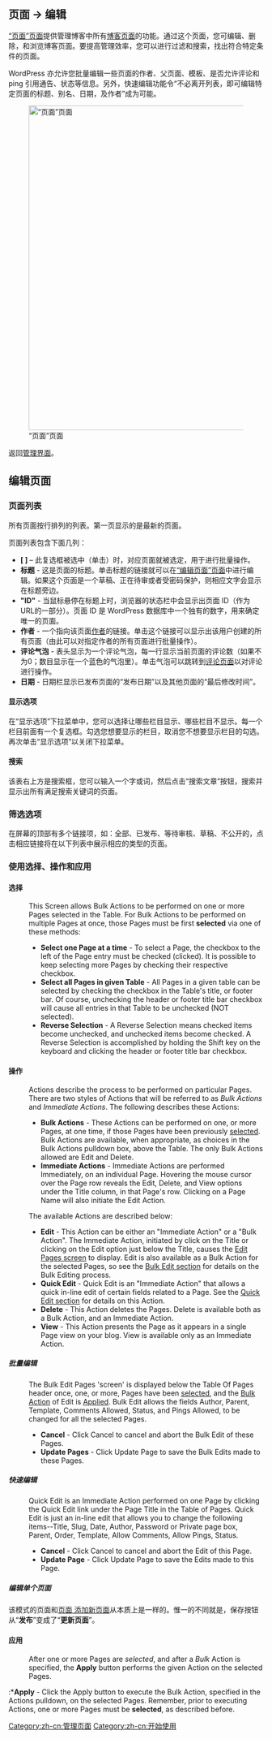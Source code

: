 {{Languages|
{{en|Pages Screen}}
{{ja|Pages Edit SubPanel}}
{{pt-br|Sub-Painel Páginas}}
{{zh-cn|“页面”页面}}
}}

==页面 &rarr; 编辑==

[[zh-cn:“页面”页面|“页面”页面]]提供管理博客中所有[[zh-cn:页面|博客页面]]的功能。通过这个页面，您可编辑、删除，和浏览博客页面。要提高管理效率，您可以进行过滤和搜索，找出符合特定条件的页面。

WordPress 亦允许您批量编辑一些页面的作者、父页面、模板、是否允许评论和 ping 引用通告、状态等信息。另外，快速编辑功能令“不必离开列表，即可编辑特定页面的标题、别名、日期，及作者”成为可能。

[[Image:managepages.png|640px|right|“页面”页面]]


返回[[zh-cn:管理页面|管理界面]]。

==编辑页面==

===页面列表===
所有页面按行排列的列表。第一页显示的是最新的页面。  

页面列表包含下面几列：

*'''[ ]''' – 此复选框被选中（单击）时，对应页面就被选定，用于进行批量操作。
*'''标题''' - 这是页面的标题。单击标题的链接就可以在[[zh-cn:“页面”页面|“编辑页面”页面]]中进行编辑。如果这个页面是一个草稿、正在待审或者受密码保护，则相应文字会显示在标题旁边。
*'''"ID"''' - 当鼠标悬停在标题上时，浏览器的状态栏中会显示出页面 ID（作为URL的一部分）。页面 ID 是 WordPress 数据库中一个独有的数字，用来确定唯一的页面。
*'''作者''' - 一个指向该页面[[zh-cn:用户页面|作者]]的链接。单击这个链接可以显示出该用户创建的所有页面（由此可以对指定作者的所有页面进行批量操作）。
*'''评论气泡''' - 表头显示为一个评论气泡，每一行显示当前页面的评论数（如果不为0；数目显示在一个蓝色的气泡里）。单击气泡可以跳转到[[zh-cn:评论页面|评论页面]]以对评论进行操作。
*'''日期''' - 日期栏显示已发布页面的“发布日期”以及其他页面的“最后修改时间”。

====显示选项====
在“显示选项”下拉菜单中，您可以选择让哪些栏目显示、哪些栏目不显示。每一个栏目前面有一个复选框。勾选您想要显示的栏目，取消您不想要显示栏目的勾选。再次单击“显示选项”以关闭下拉菜单。

====搜索====
该表右上方是搜索框，您可以输入一个字或词，然后点击“搜索文章”按钮，搜索并显示出所有满足搜索关键词的页面。

===筛选选项===
在屏幕的顶部有多个链接项，如：全部、已发布、等待审核、草稿、不公开的，点击相应链接将在以下列表中展示相应的类型的页面。

===使用选择、操作和应用===
====选择====
:This Screen allows Bulk Actions to be performed on one or more Pages selected in the Table.  For Bulk Actions to be performed on multiple Pages at once, those Pages must be first '''selected''' via one of these methods:
:*'''Select one Page at a time''' - To select a Page, the checkbox to the left of the Page entry must be checked (clicked).  It is possible to keep selecting more Pages by checking their respective checkbox.
:*'''Select all Pages in given Table''' - All Pages in a given table can be selected by checking the checkbox in the Table's title, or footer bar.  Of course, unchecking the header or footer title bar checkbox will cause all entries in that Table to be unchecked (NOT selected). 
:*'''Reverse Selection''' - A Reverse Selection means checked items become unchecked, and unchecked items become checked. A Reverse Selection is accomplished by holding the Shift key on the keyboard and clicking the header or footer title bar checkbox.

====操作====
:Actions describe the process to be performed on particular Pages.  There are two styles of Actions that will be referred to as ''Bulk Actions'' and ''Immediate Actions''.  The following describes these Actions:
:*'''Bulk Actions''' - These Actions can be performed on one, or more Pages, at one time, if those Pages have been previously [[#Selection|selected]]. Bulk Actions are available, when appropriate, as choices in the Bulk Actions pulldown box, above the Table.  The only Bulk Actions allowed are Edit and Delete.   
:*'''Immediate Actions''' - Immediate Actions are performed Immediately, on an individual Page.  Hovering the mouse cursor over the Page row reveals the Edit, Delete, and View options under the Title column, in that Page's row.  Clicking on a Page Name will also initiate the Edit Action.

:The available Actions are described below: 
:*'''Edit''' - This Action can be either an "Immediate Action" or a "Bulk Action".  The Immediate Action, initiated by click on the Title or clicking on the Edit option just below the Title, causes the [[#Editing Individual Pages|Edit Pages screen]] to display.  Edit is also available as a Bulk Action for the selected Pages, so see the [[#Bulk Edit|Bulk Edit section]] for details on the Bulk Editing process.
:*'''Quick Edit''' - Quick Edit is an "Immediate Action" that allows a quick in-line edit of certain fields related to a Page.  See the [[#Quick Edit|Quick Edit section]] for details on this Action.
:*'''Delete''' - This Action deletes the Pages.  Delete is available both as a Bulk Action, and an Immediate Action.
:*'''View''' - This Action presents the Page as it appears in a single Page view on your blog.  View is available only as an Immediate Action.

=====批量编辑=====
:The Bulk Edit Pages 'screen' is displayed below the Table Of Pages header once, one, or more, Pages have been [[#Selection|selected]], and the [[#Action|Bulk Action]] of Edit is [[#Apply|Applied]].  Bulk Edit allows the fields Author, Parent, Template, Comments Allowed, Status, and Pings Allowed, to be changed for all the selected Pages.  
:*'''Cancel''' - Click Cancel to cancel and abort the Bulk Edit of these Pages.
:*'''Update Pages''' - Click Update Page to save the Bulk Edits made to these Pages.

=====快速编辑=====
:Quick Edit is an Immediate Action performed on one Page by clicking the Quick Edit link under the Page Title in the Table of Pages.  Quick Edit is just an in-line edit that allows you to change the following items--Title, Slug, Date, Author, Password or Private page box, Parent, Order, Template, Allow Comments, Allow Pings, Status.
:*'''Cancel''' - Click Cancel to cancel and abort the Edit of this Page.
:*'''Update Page''' - Click Update Page to save the Edits made to this Page.

=====编辑单个页面=====
该模式的页面和[[zh-cn:页面 添加新页面|页面 添加新页面]]从本质上是一样的。惟一的不同就是，保存按钮从“'''发布'''”变成了“'''更新页面'''”。

====应用====
:After one or more Pages are ''selected'', and after a ''Bulk'' Action is specified, the '''Apply''' button performs the given Action on the selected Pages.

:*'''Apply''' - Click the Apply button to execute the Bulk Action, specified in the Actions pulldown, on the selected Pages.  Remember, prior to executing Actions, one or more Pages must be '''selected''', as described before.

{{zh-cn:管理页面页脚}}

[[Category:zh-cn:管理页面]]
[[Category:zh-cn:开始使用]]

{{zh-cn:Stub}}